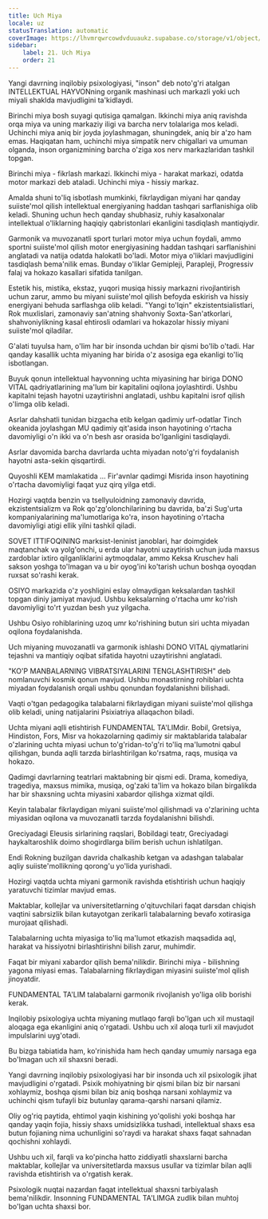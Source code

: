```yaml
---
title: Uch Miya
locale: uz
statusTranslation: automatic
coverImage: https://lhvmrqwrcowdvduuaukz.supabase.co/storage/v1/object/public/strapi-uploads/small_cover-educacion-fundamental.webp-2d51a7828a2b1309555be27f7e2a61a0.webp
sidebar:
    label: 21. Uch Miya
    order: 21
---
```

Yangi davrning inqilobiy psixologiyasi, "inson" deb noto'g'ri atalgan INTELLEKTUAL HAYVONning organik mashinasi uch markazli yoki uch miyali shaklda mavjudligini ta'kidlaydi.

Birinchi miya bosh suyagi qutisiga qamalgan. Ikkinchi miya aniq ravishda orqa miya va uning markaziy iligi va barcha nerv tolalariga mos keladi. Uchinchi miya aniq bir joyda joylashmagan, shuningdek, aniq bir a'zo ham emas. Haqiqatan ham, uchinchi miya simpatik nerv chigallari va umuman olganda, inson organizmining barcha o'ziga xos nerv markazlaridan tashkil topgan.

Birinchi miya - fikrlash markazi. Ikkinchi miya - harakat markazi, odatda motor markazi deb ataladi. Uchinchi miya - hissiy markaz.

Amalda shuni to'liq isbotlash mumkinki, fikrlaydigan miyani har qanday suiiste'mol qilish intellektual energiyaning haddan tashqari sarflanishiga olib keladi. Shuning uchun hech qanday shubhasiz, ruhiy kasalxonalar intellektual o'liklarning haqiqiy qabristonlari ekanligini tasdiqlash mantiqiydir.

Garmonik va muvozanatli sport turlari motor miya uchun foydali, ammo sportni suiiste'mol qilish motor energiyasining haddan tashqari sarflanishini anglatadi va natija odatda halokatli bo'ladi. Motor miya o'liklari mavjudligini tasdiqlash bema'nilik emas. Bunday o'liklar Gemipleji, Parapleji, Progressiv falaj va hokazo kasallari sifatida tanilgan.

Estetik his, mistika, ekstaz, yuqori musiqa hissiy markazni rivojlantirish uchun zarur, ammo bu miyani suiiste'mol qilish befoyda eskirish va hissiy energiyani behuda sarflashga olib keladi. "Yangi to'lqin" ekzistentsialistlari, Rok muxlislari, zamonaviy san'atning shahvoniy Soxta-San'atkorlari, shahvoniylikning kasal ehtirosli odamlari va hokazolar hissiy miyani suiiste'mol qiladilar.

G'alati tuyulsa ham, o'lim har bir insonda uchdan bir qismi bo'lib o'tadi. Har qanday kasallik uchta miyaning har birida o'z asosiga ega ekanligi to'liq isbotlangan.

Buyuk qonun intellektual hayvonning uchta miyasining har biriga DONO VITAL qadriyatlarining ma'lum bir kapitalini oqilona joylashtirdi. Ushbu kapitalni tejash hayotni uzaytirishni anglatadi, ushbu kapitalni isrof qilish o'limga olib keladi.

Asrlar dahshatli tunidan bizgacha etib kelgan qadimiy urf-odatlar Tinch okeanida joylashgan MU qadimiy qit'asida inson hayotining o'rtacha davomiyligi o'n ikki va o'n besh asr orasida bo'lganligini tasdiqlaydi.

Asrlar davomida barcha davrlarda uchta miyadan noto'g'ri foydalanish hayotni asta-sekin qisqartirdi.

Quyoshli KEM mamlakatida ... Fir'avnlar qadimgi Misrida inson hayotining o'rtacha davomiyligi faqat yuz qirq yilga etdi.

Hozirgi vaqtda benzin va tsellyuloidning zamonaviy davrida, ekzistentsializm va Rok qo'zg'olonchilarining bu davrida, ba'zi Sug'urta kompaniyalarining ma'lumotlariga ko'ra, inson hayotining o'rtacha davomiyligi atigi ellik yilni tashkil qiladi.

SOVET ITTIFOQINING marksist-leninist janoblari, har doimgidek maqtanchak va yolg'onchi, u erda ular hayotni uzaytirish uchun juda maxsus zardoblar ixtiro qilganliklarini aytmoqdalar, ammo Keksa Kruschev hali sakson yoshga to'lmagan va u bir oyog'ini ko'tarish uchun boshqa oyoqdan ruxsat so'rashi kerak.

OSIYO markazida o'z yoshligini eslay olmaydigan keksalardan tashkil topgan diniy jamiyat mavjud. Ushbu keksalarning o'rtacha umr ko'rish davomiyligi to'rt yuzdan besh yuz yilgacha.

Ushbu Osiyo rohiblarining uzoq umr ko'rishining butun siri uchta miyadan oqilona foydalanishda.

Uch miyaning muvozanatli va garmonik ishlashi DONO VITAL qiymatlarini tejashni va mantiqiy oqibat sifatida hayotni uzaytirishni anglatadi.

"KO'P MANBALARNING VIBRATSIYALARINI TENGLASHTIRISH" deb nomlanuvchi kosmik qonun mavjud. Ushbu monastirning rohiblari uchta miyadan foydalanish orqali ushbu qonundan foydalanishni bilishadi.

Vaqti o'tgan pedagogika talabalarni fikrlaydigan miyani suiiste'mol qilishga olib keladi, uning natijalarini Psixiatriya allaqachon biladi.

Uchta miyani aqlli etishtirish FUNDAMENTAL TA'LIMdir. Bobil, Gretsiya, Hindiston, Fors, Misr va hokazolarning qadimiy sir maktablarida talabalar o'zlarining uchta miyasi uchun to'g'ridan-to'g'ri to'liq ma'lumotni qabul qilishgan, bunda aqlli tarzda birlashtirilgan ko'rsatma, raqs, musiqa va hokazo.

Qadimgi davrlarning teatrlari maktabning bir qismi edi. Drama, komediya, tragediya, maxsus mimika, musiqa, og'zaki ta'lim va hokazo bilan birgalikda har bir shaxsning uchta miyasini xabardor qilishga xizmat qildi.

Keyin talabalar fikrlaydigan miyani suiiste'mol qilishmadi va o'zlarining uchta miyasidan oqilona va muvozanatli tarzda foydalanishni bilishdi.

Greciyadagi Eleusis sirlarining raqslari, Bobildagi teatr, Greciyadagi haykaltaroshlik doimo shogirdlarga bilim berish uchun ishlatilgan.

Endi Rokning buzilgan davrida chalkashib ketgan va adashgan talabalar aqliy suiiste'mollikning qorong'u yo'lida yurishadi.

Hozirgi vaqtda uchta miyani garmonik ravishda etishtirish uchun haqiqiy yaratuvchi tizimlar mavjud emas.

Maktablar, kollejlar va universitetlarning o'qituvchilari faqat darsdan chiqish vaqtini sabrsizlik bilan kutayotgan zerikarli talabalarning bevafo xotirasiga murojaat qilishadi.

Talabalarning uchta miyasiga to'liq ma'lumot etkazish maqsadida aql, harakat va hissiyotni birlashtirishni bilish zarur, muhimdir.

Faqat bir miyani xabardor qilish bema'nilikdir. Birinchi miya - bilishning yagona miyasi emas. Talabalarning fikrlaydigan miyasini suiiste'mol qilish jinoyatdir.

FUNDAMENTAL TA'LIM talabalarni garmonik rivojlanish yo'liga olib borishi kerak.

Inqilobiy psixologiya uchta miyaning mutlaqo farqli bo'lgan uch xil mustaqil aloqaga ega ekanligini aniq o'rgatadi. Ushbu uch xil aloqa turli xil mavjudot impulslarini uyg'otadi.

Bu bizga tabiatida ham, ko'rinishida ham hech qanday umumiy narsaga ega bo'lmagan uch xil shaxsni beradi.

Yangi davrning inqilobiy psixologiyasi har bir insonda uch xil psixologik jihat mavjudligini o'rgatadi. Psixik mohiyatning bir qismi bilan biz bir narsani xohlaymiz, boshqa qismi bilan biz aniq boshqa narsani xohlaymiz va uchinchi qism tufayli biz butunlay qarama-qarshi narsani qilamiz.

Oliy og'riq paytida, ehtimol yaqin kishining yo'qolishi yoki boshqa har qanday yaqin fojia, hissiy shaxs umidsizlikka tushadi, intellektual shaxs esa butun fojianing nima uchunligini so'raydi va harakat shaxs faqat sahnadan qochishni xohlaydi.

Ushbu uch xil, farqli va ko'pincha hatto ziddiyatli shaxslarni barcha maktablar, kollejlar va universitetlarda maxsus usullar va tizimlar bilan aqlli ravishda etishtirish va o'rgatish kerak.

Psixologik nuqtai nazardan faqat intellektual shaxsni tarbiyalash bema'nilikdir. Insonning FUNDAMENTAL TA'LIMGA zudlik bilan muhtoj bo'lgan uchta shaxsi bor.

